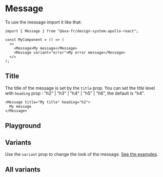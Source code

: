 
<Meta of={MessageStories} name="Message" />

# Message

To use the message import it like that:

```tsx
import { Message } from "@axa-fr/design-system-apollo-react";

const MyComponent = () => (
  <>
    <Message>My message</Message>
    <Message variant="error">My error message</Message>
  </>
);
```

## Title

The title of the message is set by the `title` prop.
You can set the title level with `heading` prop : "h2" | "h3" | "h4" | "h5" | "h6", the default is "h4".

```tsx
<Message title="My title" heading="h2">
  My message
</Message>
```

## Playground

<Canvas of={MessageStories.Playground}></Canvas>

<Controls of={MessageStories.Playground} />

## Variants

Use the `variant` prop to change the look of the message. [See the examples](#all-variants).

## All variants

<Canvas of={MessageStories.All} layout="fullscreen" />
